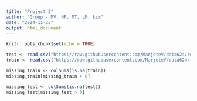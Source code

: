 ```yaml
---
title: "Project 2"
author: "Group - MV, HF, MT, LM, kim"
date: "2024-11-25"
output: html_document
---
```


```r
knitr::opts_chunk$set(echo = TRUE)
```



```r
test <- read.csv("https://raw.githubusercontent.com/MarjeteV/data624/refs/heads/main/test%20data.csv")
train <- read.csv("https://raw.githubusercontent.com/MarjeteV/data624/refs/heads/main/training%20data.csv")
```



```r
missing_train <- colSums(is.na(train)) 
missing_train[missing_train > 0]  

```
```r
missing_test <- colSums(is.na(test))
missing_test[missing_test > 0]

```

